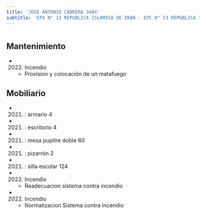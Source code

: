 ```yaml
---
title: 'JOSE ANTONIO CABRERA 3484'
subtitle: 'EPA N° 13 REPUBLICA ISLAMICA DE IRAN - EPC N° 13 REPUBLICA ISLAMICA DE IRAN'
---
```


#


## Mantenimiento

*  (2022) Incendio 
    + Provision y colocación de un matafuego


## Mobiliario

*  (2021) : armario 4 

*  (2021) : escritorio 4 

*  (2021) : mesa pupitre doble 60 

*  (2021) : pizarrón 2 

*  (2021) : silla escolar 124 




*  (2022) Incendio 
    + Readecuacion sistema contra incendio

*  (2022) Incendio 
    + Normalizacion Sistema contra Incendio



